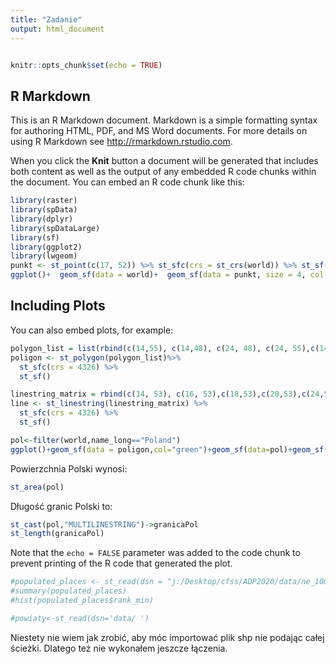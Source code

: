 ---
title: "Zadanie"
output: html_document
---
```{r}

```

```{r setup, include=FALSE}
knitr::opts_chunk$set(echo = TRUE)
```

## R Markdown

This is an R Markdown document. Markdown is a simple formatting syntax for authoring HTML, PDF, and MS Word documents. For more details on using R Markdown see <http://rmarkdown.rstudio.com>.

When you click the **Knit** button a document will be generated that includes both content as well as the output of any embedded R code chunks within the document. You can embed an R code chunk like this:

```{r cars}
library(raster)
library(spData)
library(dplyr)
library(spDataLarge)
library(sf)
library(ggplot2)
library(lwgeom)
punkt <- st_point(c(17, 52)) %>% st_sfc(crs = st_crs(world)) %>% st_sf()
ggplot()+  geom_sf(data = world)+  geom_sf(data = punkt, size = 4, col = 'dark green')+ theme_light()


```

## Including Plots

You can also embed plots, for example:

```{r pressure, echo=FALSE}
polygon_list = list(rbind(c(14,55), c(14,48), c(24, 48), c(24, 55),c(14,55)))
poligon <- st_polygon(polygon_list)%>%
  st_sfc(crs = 4326) %>%
  st_sf()

linestring_matrix = rbind(c(14, 53), c(16, 53),c(18,53),c(20,53),c(24,53))
line <- st_linestring(linestring_matrix) %>%
  st_sfc(crs = 4326) %>%
  st_sf()

pol<-filter(world,name_long=="Poland")
ggplot()+geom_sf(data = poligon,col="green")+geom_sf(data=pol)+geom_sf(data=line,col="red") 
```
 Powierzchnia Polski wynosi:
```{r}
st_area(pol) 
```
 
 
  
  Długość granic Polski to:
```{r}
st_cast(pol,"MULTILINESTRING")->granicaPol
st_length(granicaPol)

```

Note that the `echo = FALSE` parameter was added to the code chunk to prevent printing of the R code that generated the plot.
```{r}
#populated_places <- st_read(dsn = "j:/Desktop/cfss/ADP2020/data/ne_10m_populated_places_simple.shp")
#summary(populated_places)
#hist(populated_places$rank_min)

#powiaty<-st_read(dsn='data/ ')

```
Niestety nie wiem jak zrobić, aby móc importować plik shp nie podając całej ścieżki. Dlatego też nie wykonałem jeszcze łączenia.



